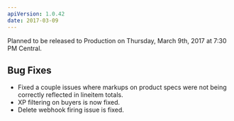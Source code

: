 ```yaml
---
apiVersion: 1.0.42
date: 2017-03-09
---
```


Planned to be released to Production on Thursday, March 9th, 2017 at 7:30 PM Central.

## Bug Fixes

- Fixed a couple issues where markups on product specs were not being correctly reflected in lineitem totals.
- XP filtering on buyers is now fixed.
- Delete webhook firing issue is fixed.
